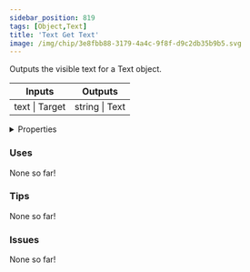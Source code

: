 ```yaml
---
sidebar_position: 819
tags: [Object,Text]
title: 'Text Get Text'
image: /img/chip/3e8fbb88-3179-4a4c-9f8f-d9c2db35b9b5.svg
---
```


Outputs the visible text for a Text object.



<IChip uuid="3e8fbb88-3179-4a4c-9f8f-d9c2db35b9b5"/>

<table><thead><tr><th>Inputs</th><th>Outputs</th></tr></thead><tbody><tr><td>text | Target</td><td>string | Text</td></tr></tbody></table>

<details>
  <summary>Properties</summary>
  <div>
    <div>
    <table>
      <tbody>
        <tr>
          <td>Is beta required?</td>
          <td>No</td>
        </tr>
        <tr>
          <td>Is chip a trolling risk?</td>
          <td>No</td>
        </tr>
        <tr>
          <td>Is chip a role assignment risk?</td>
          <td>No</td>
        </tr>
        <tr>
          <td>Chip UUID</td>
          <td>3e8fbb88-3179-4a4c-9f8f-d9c2db35b9b5</td>
        </tr>
        <tr>
          <td>Room availability</td>
          <td>Available everywhere</td>
        </tr>
      </tbody>
    </table>
    </div>
  </div>
</details>

### Uses

None so far!

### Tips

None so far!

### Issues

None so far!